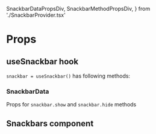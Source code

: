 
  SnackbarDataPropsDiv,
  SnackbarMethodPropsDiv,
} from './SnackbarProvider.tsx'

<Meta of={stories} />

# Props

## useSnackbar hook

`snackbar = useSnackbar()` has following methods:

<ArgTypes excludeStyleProps of={SnackbarMethodPropsDiv} />

### SnackbarData

Props for `snackbar.show` and `snackbar.hide` methods

<ArgTypes excludeStyleProps of={SnackbarDataPropsDiv} />

## Snackbars component

<ArgTypes excludeStyleProps of={SnackbarsPropsDiv} />

<ToMantineProps linkToMantineProps="https://mantine.dev/x/notifications/?t=props" />
